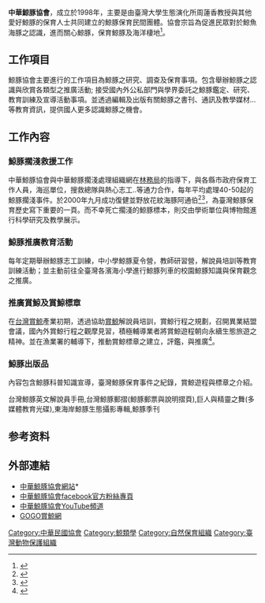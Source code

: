 '''中華鯨豚協會'''，成立於1998年，主要是由臺灣大學生態演化所周蓮香教授與其他愛好鯨豚的保育人士共同建立的鯨豚保育民間團體。協會宗旨為促進民眾對於鯨魚海豚之認識，進而關心鯨豚，保育鯨豚及海洋棲地<ref>{{cite web |url=http://www.whale.org.tw/index.php?option=com_content&task=view&id=43&Itemid=73 |title=存档副本 |accessdate=2014-10-05 |deadurl=yes |archiveurl=https://web.archive.org/web/20141006085950/http://www.whale.org.tw/index.php?option=com_content&task=view&id=43&Itemid=73 |archivedate=2014-10-06 }}</ref>。<br />

== 工作項目== 
鯨豚協會主要進行的工作項目為鯨豚之研究、調查及保育事項。包含舉辦鯨豚之認識與欣賞各類型之推廣活動; 接受國內外公私部門與學界委託之鯨豚鑑定、研究、教育訓練及宣導活動事項。並透過編輯及出版有關鯨豚之書刊、通訊及教學媒材...等教育資訊，提供國人更多認識鯨豚之機會。<br />

== 工作內容 ==
 
=== 鯨豚擱淺救援工作 ===
中華鯨豚協會與中華鯨豚擱淺處理組織網在[[行政院農業委員會林務局|林務局]]的指導下，與各縣市政府保育工作人員，海巡單位，搜救總隊與熱心志工..等通力合作，每年平均處理40-50起的鯨豚擱淺事件。於2000年九月成功復健並野放花紋海豚阿通伯<ref>{{Cite web |url=https://www.facebook.com/notes/%E4%B8%AD%E8%8F%AF%E9%AF%A8%E8%B1%9A%E5%8D%94%E6%9C%83/%E9%98%BF%E9%80%9A%E4%BC%AF%E7%9A%84%E9%80%9A%E9%9C%84%E5%A4%A7%E5%86%92%E9%9A%AA/714968258599795 |title=阿通伯的通霄大冒險 |accessdate=2014-10-20 |archive-date=2020-12-09 |archive-url=https://web.archive.org/web/20201209173207/https://www.facebook.com/notes/%E4%B8%AD%E8%8F%AF%E9%AF%A8%E8%B1%9A%E5%8D%94%E6%9C%83/%E9%98%BF%E9%80%9A%E4%BC%AF%E7%9A%84%E9%80%9A%E9%9C%84%E5%A4%A7%E5%86%92%E9%9A%AA/714968258599795 |dead-url=no }}</ref><ref>{{Cite web |url=https://www.youtube.com/watch?v=4Gz53uM7THM&list=PLXXn2vF8aM_1fGpJP-g9yD74XWeD31yYY |title=瑞氏海豚 Risso's Dolphin -- 阿通伯擱淺救援紀實--  |accessdate=2014-10-20 |archive-date=2020-12-09 |archive-url=https://web.archive.org/web/20201209173137/https://www.youtube.com/watch?v=4Gz53uM7THM&list=PLXXn2vF8aM_1fGpJP-g9yD74XWeD31yYY |dead-url=no }}</ref>，為臺灣鯨豚保育歷史寫下重要的一頁。而不幸死亡擱淺的鯨豚標本，則交由學術單位與博物館進行科學研究及教學展示。

=== 鯨豚推廣教育活動 ===
每年定期舉辦鯨豚志工訓練，中小學鯨豚夏令營，教師研習營，解說員培訓等教育訓練活動；並主動前往全臺灣各濱海小學進行鯨豚列車的校園鯨豚知識與保育觀念之推廣。

=== 推廣賞鯨及賞鯨標章 ===
在[[台灣賞鯨|台灣賞鯨]]產業初期，透過協助[[賞鯨|賞鯨]]解說員培訓，賞鯨行程之規劃，召開異業結盟會議，國內外賞鯨行程之觀摩見習，積極輔導業者將賞鯨遊程朝向永續生態旅遊之精神。並在漁業署的輔導下，推動賞鯨標章之建立，評鑑，與推廣<ref>{{Cite web |url=http://e-info.org.tw/node/24186 |title=存档副本 |accessdate=2014-10-05 |archive-date=2018-04-07 |archive-url=https://web.archive.org/web/20180407214234/http://e-info.org.tw/node/24186 |dead-url=no }}</ref>。

=== 鯨豚出版品 ===
內容包含鯨豚科普知識宣導，臺灣鯨豚保育事件之紀錄，賞鯨遊程與標章之介紹。

台灣鯨豚英文解說員手冊,台灣鯨豚郵摺(鯨豚郵票與說明摺頁),巨人與精靈之舞(多媒體教育光碟),東海岸鯨豚生態攝影專輯,鯨豚季刊

==参考资料==
{{reflist}}

== 外部連結==
* [http://www.whale.org.tw/ 中華鯨豚協會網站]* {{Wayback|url=http://www.whale.org.tw/ |date=20141006102815 }}
* [https://www.facebook.com/tcstcswhale 中華鯨豚協會facebook官方粉絲專頁] {{Wayback|url=https://www.facebook.com/tcstcswhale |date=20201209173153 }}
* [http://www.youtube.com/user/tcstcswhale/ 中華鯨豚協會YouTube頻道] {{Wayback|url=http://www.youtube.com/user/tcstcswhale/ |date=20201209173229 }}
* [https://web.archive.org/web/20141006081423/http://www.whalewatching.org.tw/go/ GOGO賞鯨網]

[[Category:中華民國協會|Category:中華民國協會]]
[[Category:鯨類學|Category:鯨類學]]
[[Category:自然保育組織|Category:自然保育組織]]
[[Category:臺灣動物保護組織|Category:臺灣動物保護組織]]